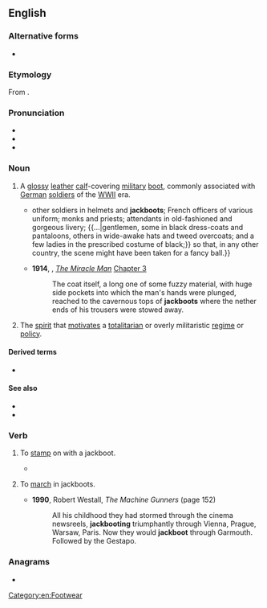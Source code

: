 ==English==
{{wikipedia}}

===Alternative forms===
* {{alter|en|jack-boot|jack boot}}

===Etymology===
From {{der|en|fro|jaque|t=coat of mail}}.

===Pronunciation===
* {{IPA|en|/ˈdʒækbuːt/}}
* {{audio|en|LL-Q1860 (eng)-Vealhurl-jackboot.wav|Audio (Southern England)}}
* {{rhymes|en|ækbuːt|s=2}}

===Noun===
{{en-noun}}

# A [[glossy]] [[leather]] [[calf]]-covering [[military]] [[boot]], commonly associated with [[German]] [[soldier]]s of the [[WWII]] era.
#* {{RQ:Hawthorne French Notebooks|passage=There was a wonderful variety of costume to be seen and studied among the persons around me, {{...|comprising garbs that have been elsewhere laid aside for at least three centuries,—the broad, plaited, double ruff, and black velvet cloak, doublet, trunk-breeches, and sword of Queen Elizabeth's time,—the papal guard, in their striped and party-colored dress as before described, looking not a little like harlequins;}} other soldiers in helmets and '''jackboots'''; French officers of various uniform; monks and priests; attendants in old-fashioned and gorgeous livery; {{...|gentlemen, some in black dress-coats and pantaloons, others in wide-awake hats and tweed overcoats; and a few ladies in the prescribed costume of black;}} so that, in any other country, the scene might have been taken for a fancy ball.}}
#* '''1914''', {{w|Frank L. Packard}}, ''[[s:The Miracle Man|The Miracle Man]]'' [[s:The Miracle Man/Chapter 3|Chapter 3]]
#*:The coat itself, a long one of some fuzzy material, with huge side pockets into which the man's hands were plunged, reached to the cavernous tops of '''jackboots''' where the nether ends of his trousers were stowed away.
# {{lb|en|informal|by extension}} The [[spirit]] that [[motivate]]s a [[totalitarian]] or overly militaristic [[regime]] or [[policy]].
#: {{ux|en|That country has been under the '''jackboot''' of the military for years.}}

====Derived terms====
* {{l|en|jackbooted}}

====See also====
* {{l|en|Hessian boot}}
* {{l|en|cowboy boot}}

===Verb===
{{en-verb}}

# {{lb|en|transitive}} To [[stamp]] on with a jackboot.
#* {{quote-book|en|year=2000|author=Geoff Nicholson|title=Bedlam Burning|passage=The two porters leapt into action, steamed up to the front of the room and started '''jackbooting''' the burning paper.}}
# {{lb|en|intransitive}} To [[march]] in jackboots.
#* '''1990''', Robert Westall, ''The Machine Gunners'' (page 152)
#*: All his childhood they had stormed through the cinema newsreels, '''jackbooting''' triumphantly through Vienna, Prague, Warsaw, Paris. Now they would '''jackboot''' through Garmouth. Followed by the Gestapo.

===Anagrams===
* {{anagrams|en|a=abcjkoot|Bootjack|bootjack}}

[[Category:en:Footwear]]